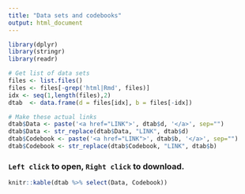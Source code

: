 ```yaml
---
title: "Data sets and codebooks"
output: html_document
---
```


```r
library(dplyr)
library(stringr)
library(readr)
```

```r
# Get list of data sets
files <- list.files()
files <- files[-grep('html|Rmd', files)]
idx <- seq(1,length(files),2)
dtab  <- data.frame(d = files[idx], b = files[-idx])

# Make these actual links
dtab$Data <- paste('<a href="LINK">', dtab$d, '</a>', sep="")
dtab$Data <- str_replace(dtab$Data, "LINK", dtab$d)
dtab$Codebook <- paste('<a href="LINK">', dtab$b, '</a>', sep="")
dtab$Codebook <- str_replace(dtab$Codebook, "LINK", dtab$b)

```

<!-- unholy hack to make following two tables less wide and the same wide -->
<style type="text/css">
table {
   max-width: 50%;
}
</style>

### `Left click` to open, `Right click` to download.
```r
knitr::kable(dtab %>% select(Data, Codebook))
```
